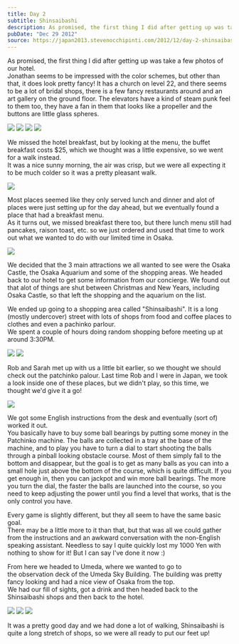 ```yaml
---
title: Day 2
subtitle: Shinsaibashi
description: As promised, the first thing I did after getting up was take a few photos of our hotel.  Jonathan seems to be impressed with the color schem...
pubDate: "Dec 29 2012"
source: https://japan2013.stevenocchipinti.com/2012/12/day-2-shinsaibashi.html
---
```



As promised, the first thing I did after getting up was take a few photos of our hotel.  
Jonathan seems to be impressed with the color schemes, but other than that, it does look pretty fancy! It has a church on level 22, and there seems to be a lot of bridal shops, there is a few fancy restaurants around and an art gallery on the ground floor. The elevators have a kind of steam punk feel to them too, they have a fan in them that looks like a propeller and the buttons are little glass spheres.

<Grid>
  <Img src="2012-japan/wvq24d5calpar0o7q9va.jpg" />
  <Img src="2012-japan/c3senq1aajgfubhfmyqy.jpg" />
  <Img src="2012-japan/a3h35g4mrxyfxlkr1jjw.jpg" />
  <Img src="2012-japan/bls4igtd962itm8r3chb.jpg" />
</Grid>

We missed the hotel breakfast, but by looking at the menu, the buffet breakfast costs $25, which we thought was a little expensive, so we went for a walk instead.  
It was a nice sunny morning, the air was crisp, but we were all expecting it to be much colder so it was a pretty pleasant walk.

<Img originalAspectRatio src="2012-japan/oskmvxma2x4nrqjlwrmc.jpg" />

Most places seemed like they only served lunch and dinner and alot of places were just setting up for the day ahead, but we eventually found a place that had a breakfast menu.  
As it turns out, we missed breakfast there too, but there lunch menu still had pancakes, raison toast, etc. so we just ordered and used that time to work out what we wanted to do with our limited time in Osaka.

<Img src="2012-japan/vtsygqe57as9bno0ihbd.jpg" />

We decided that the 3 main attractions we all wanted to see were the Osaka Castle, the Osaka Aquarium and some of the shopping areas. We headed back to our hotel to get some information from our concierge. We found out that alot of things are shut between Christmas and New Years, including Osaka Castle, so that left the shopping and the aquarium on the list.

We ended up going to a shopping area called "Shinsaibashi". It is a long (mostly undercover) street with lots of shops from food and coffee places to clothes and even a pachinko parlour.  
We spent a couple of hours doing random shopping before meeting up at around 3:30PM.

<Grid>
  <Img src="2012-japan/oc90trt76ml6nbfdbphl.jpg" />
  <Img src="2012-japan/mwmgtvawxsywsfqv8qlc.jpg" />
</Grid>

Rob and Sarah met up with us a little bit earlier, so we thought we should check out the patchinko palour. Last time Rob and I were in Japan, we took a look inside one of these places, but we didn't play, so this time, we thought we'd give it a go!

<Img originalAspectRatio src="2012-japan/qwb6doobrihmqyc7kdzi.jpg" />

We got some English instructions from the desk and eventually (sort of) worked it out.  
You basically have to buy some ball bearings by putting some money in the Patchinko machine. The balls are collected in a tray at the base of the machine, and to play you have to turn a dial to start shooting the balls through a pinball looking obstacle course. Most of them simply fall to the bottom and disappear, but the goal is to get as many balls as you can into a small hole just above the bottom of the course, which is quite difficult. If you get enough in, then you can jackpot and win more ball bearings. The more you turn the dial, the faster the balls are launched into the course, so you need to keep adjusting the power until you find a level that works, that is the only control you have.

Every game is slightly different, but they all seem to have the same basic goal.  
There may be a little more to it than that, but that was all we could gather from the instructions and an awkward conversation with the non-English speaking assistant. Needless to say I quite quickly lost my 1000 Yen with nothing to show for it! But I can say I've done it now :)

From here we headed to Umeda, where we wanted to go to the observation deck of the Umeda Sky Building. The building was pretty fancy looking and had a nice view of Osaka from the top.  
We had our fill of sights, got a drink and then headed back to the Shinsaibashi shops and then back to the hotel.

<Grid>
  <Img src="2012-japan/xzgl9dznuufcu0icuglw.jpg" />
  <Img src="2012-japan/akwv8ch0kowap4uquy3d.jpg" />
  <Img src="2012-japan/ewxb5xn48bn8a8erwel9.jpg" />
</Grid>

It was a pretty good day and we had done a lot of walking, Shinsaibashi is quite a long stretch of shops, so we were all ready to put our feet up!
